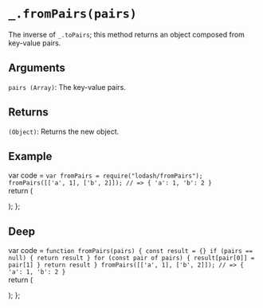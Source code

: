 # `_.fromPairs(pairs)`

The inverse of `_.toPairs`; this method returns an object composed from key-value pairs.

## Arguments
`pairs (Array)`: The key-value pairs.

## Returns
`(Object)`: Returns the new object.

## Example


var code =  `var fromPairs = require("lodash/fromPairs");
fromPairs([['a', 1], ['b', 2]]);
// => { 'a': 1, 'b': 2 }
`   
  return (
    <div>
      <Embed source={code} />
    </div>
  );
};

<Demo/>

## Deep

var code =  `
function fromPairs(pairs) {
  const result = {}
  if (pairs == null) {
    return result
  }
  for (const pair of pairs) {
    result[pair[0]] = pair[1]
  }
  return result
}
fromPairs([['a', 1], ['b', 2]]);
// => { 'a': 1, 'b': 2 }
`   
  return (
    <div>
      <Embed source={code} />
    </div>
  );
};

<FromPairsDemo/>


